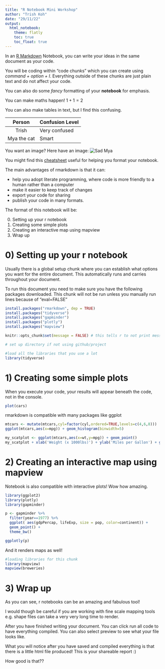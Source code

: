 ```yaml
---
title: "R Notebook Mini Workshop"
author: "Trish Koh"
date: "29/11/22"
output: 
  html_notebook:
    theme: flatly
    toc: true
    toc_float: true
---
```


In an [R Markdown](http://rmarkdown.rstudio.com) Notebook, you can write your ideas in the same document as your code. 

You will be coding within "code chunks" which you can create using *command + option + I*. Everything outside of these chunks are just plain text and do not affect your code. 

You can also do some *fancy* formatting of your **notebook** for emphasis. 

You can make maths happen! $1+1=2$ 

You can also make tables in text, but I find this confusing.


 Person       Confusion Level
------------- ----------------
  Trish        Very confused 
  Mya the cat  Smart        

You want an image? Here have an image:
![Sad Mya](IMG_0951.png)

You might find this [cheatsheet](https://posit.co/wp-content/uploads/2022/10/rmarkdown-1.pdf) useful for helping you format your notebook.

The main advantages of rmarkdown is that it can: 

* help you adopt literate programming, where code is more friendly to a human rather than a computer
* make it easier to keep track of changes
* export your code for sharing 
* publish your code in many formats.

The format of this notebook will be:

0. Setting up your r notebook
1. Creating some simple plots
2. Creating an interactive map using mapview
3. Wrap up

# 0) Setting up your r notebook
Usually there is a global setup chunk where you can establish what options you want for the entire document. This automatically runs and carries throughout your document. 

To run this document you need to make sure you have the following packages downloaded. This chunk will not be run unless you manually run lines because of "eval=FALSE"
```r
install.packages("rmarkdown", dep = TRUE)
install.packages("tidyverse")
install.packages("gapminder")
install.packages("plotly")
install.packages("mapview")
```

```r
knitr::opts_chunk$set(message = FALSE) # this tells r to not print messages for all of our subsequent chunks. This can be handy for very annoying packages that have loading messages

# set up directory if not using github/project

#load all the libraries that you use a lot
library(tidyverse)
```

# 1) Creating some simple plots
When you execute your code, your results will appear beneath the code, not in the console.
```r
plot(cars)
```

rmarkdown is compatible with many packages like ggplot

```r
mtcars <- mutate(mtcars,cyl=factor(cyl,ordered=TRUE,levels=c(4,6,8)))
ggplot(mtcars,aes(x=mpg)) + geom_histogram(binwidth=5)

my_scatplot <- ggplot(mtcars,aes(x=wt,y=mpg)) + geom_point()
my_scatplot + xlab('Weight (x 1000lbs)') + ylab('Miles per Gallon') + geom_smooth()
```

# 2) Creating an interactive map using mapview
Notebook is also compatible with interactive plots! Wow how amazing.

```r
library(ggplot2)
library(plotly)
library(gapminder)

p <- gapminder %>%
  filter(year==1977) %>%
  ggplot( aes(gdpPercap, lifeExp, size = pop, color=continent)) +
  geom_point() +
  theme_bw()

ggplotly(p)

```



And it renders maps as well!
```r
#loading libraries for this chunk
library(mapview)
mapview(breweries)

```

# 3) Wrap up
As you can see, r notebooks can be an amazing and fabulous tool!

I would though be careful if you are working with fine scale mapping tools e.g. shape files can take a very very long time to render.

After you have finished writing your document. You can click run all code to have everything compiled. You can also select preview to see what your file looks like.

What you will notice after you have saved and compiled everything is that there is a little html file produced! This is your shareable report :)

How good is that??
